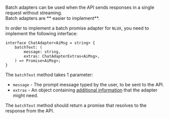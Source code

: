 Batch adapters can be used when the API sends responses in a single request without streaming.<br />
Batch adapters are ** easier to implement**.

In order to implement a batch promise adapter for `NLUX`, you need to implement the following interface:

```tsx
interface ChatAdapter<AiMsg = string> {
    batchText: (
        message: string,
        extras: ChatAdapterExtras<AiMsg>,
    ) => Promise<AiMsg>;
}
```

The `batchText` method takes 1 parameter:

* `message` - The prompt message typed by the user, to be sent to the API.
* `extras` - An object containing [additional information](#adapter-extras) that the adapter might need.

The `batchText` method should return a promise that resolves to the response from the API.
